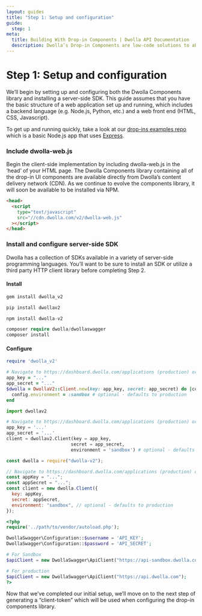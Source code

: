 ```yaml
---
layout: guides
title: "Step 1: Setup and configuration"
guide:
  step: 1
meta:
  title: Building With Drop-in Components | Dwolla API Documentation
  description: Dwolla’s Drop-in Components are low-code solutions to abstract away the complexity of integrating with a payment API and act as a shortcut to completing a payment integration.
---
```


# Step 1: Setup and configuration

We’ll begin by setting up and configuring both the Dwolla Components library and installing a server-side SDK. This guide assumes that you have the basic structure of a web application set up and running, which includes a backend language (e.g. Node.js, Python, etc.) and a web front end (HTML, CSS, Javascript).

To get up and running quickly, take a look at our [drop-ins examples repo](https://github.com/Dwolla/drop-ins-examples) which is a basic Node.js app that uses [Express](https://expressjs.com/).

### Include dwolla-web.js

Begin the client-side implementation by including dwolla-web.js in the ‘head’ of your HTML page. The Dwolla Components library containing all of the drop-in UI components are available directly from Dwolla’s content delivery network (CDN). As we continue to evolve the components library, it will soon be available to be installed via NPM.

```html
<head>
  <script
    type="text/javascript"
    src="//cdn.dwolla.com/v2/dwolla-web.js"
  ></script>
</head>
```

### Install and configure server-side SDK

Dwolla has a collection of SDKs available in a variety of server-side programming languages. You’ll want to be sure to install an SDK or utilize a third party HTTP client library before completing Step 2.

#### Install

```ruby
gem install dwolla_v2
```

```python
pip install dwollav2
```

```javascript
npm install dwolla-v2
```

```php
composer require dwolla/dwollaswagger
composer install
```

#### Configure

```ruby
require 'dwolla_v2'

# Navigate to https://dashboard.dwolla.com/applications (production) or https://dashboard-sandbox.dwolla.com/applications (Sandbox) for your application key and secret.
app_key = "..."
app_secret = "..."
$dwolla = DwollaV2::Client.new(key: app_key, secret: app_secret) do |config|
  config.environment = :sandbox # optional - defaults to production
end
```

```python
import dwollav2

# Navigate to https://dashboard.dwolla.com/applications (production) or https://dashboard-sandbox.dwolla.com/applications (Sandbox) for your application key and secret.
app_key = '...'
app_secret = '...'
client = dwollav2.Client(key = app_key,
                        secret = app_secret,
                        environment = 'sandbox') # optional - defaults to production
```

```javascript
const dwolla = require("dwolla-v2");

// Navigate to https://dashboard.dwolla.com/applications (production) or https://dashboard-sandbox.dwolla.com/applications (Sandbox) for your application key and secret.
const appKey = "...";
const appSecret = "...";
const client = new dwolla.Client({
  key: appKey,
  secret: appSecret,
  environment: "sandbox", // optional - defaults to production
});
```

```php
<?php
require('../path/to/vendor/autoload.php');

DwollaSwagger\Configuration::$username = 'API_KEY';
DwollaSwagger\Configuration::$password = 'API_SECRET';

# For Sandbox
$apiClient = new DwollaSwagger\ApiClient("https://api-sandbox.dwolla.com");

# For production
$apiClient = new DwollaSwagger\ApiClient("https://api.dwolla.com");
?>
```

Now that we’ve completed our initial setup, we’ll move on to the next step of generating a “client-token” which will be used when configuring the drop-in components library.
